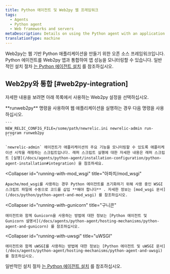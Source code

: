 ```yaml
---
title: Python 에이전트 및 Web2py 웹 프레임워크
tags:
  - Agents
  - Python agent
  - Web frameworks and servers
metaDescription: Details on using the Python agent with an application that uses the Web2py web framework.
translationType: machine
---
```


Web2py는 웹 기반 Python 애플리케이션을 만들기 위한 오픈 소스 프레임워크입니다. Python 에이전트를 Web2py 앱과 통합하여 앱 성능을 모니터링할 수 있습니다. 일반적인 설치 절차 [는 Python 에이전트 설치](/docs/agents/python-agent/installation-configuration/python-agent-installation) 를 참조하십시오.

## Web2py와 통합 [#web2py-integration]

자세한 내용을 보려면 아래 목록에서 사용하는 Web2py 설정을 선택하십시오.

<CollapserGroup>
  <Collapser
    id="running-with-runweb2py"
    title="web2py 명령 실행"
  >
    **runweb2py** 명령을 사용하여 웹 애플리케이션을 실행하는 경우 다음 명령을 사용하십시오.

    ```
    NEW_RELIC_CONFIG_FILE=/some/path/newrelic.ini newrelic-admin run-program runweb2py
    ```

    `newrelic-admin` 에이전트가 애플리케이션의 주요 기능을 모니터링할 수 있도록 애플리케이션 시작을 래핑하는 스크립트입니다. 래퍼 스크립트 실행에 대한 자세한 내용은 래퍼 스크립트 [실행](/docs/agents/python-agent/installation-configuration/python-agent-installation#integration) 을 참조하세요.
  </Collapser>

  <Collapser
    id="running-with-mod_wsgi"
    title="아파치/mod_wsgi"
  >
    Apache/mod_wsgi를 사용하는 경우 Python 에이전트를 초기화하기 위해 사용 중인 WSGI 스크립트 파일에 수동으로 코드를 삽입 **해야 합니다** . 자세한 정보는 [mod_wsgi 문서](/docs/python/python-agent-and-mod_wsgi) 를 참조하십시오.
  </Collapser>

  <Collapser
    id="running-with-gunicorn"
    title="구니콘"
  >
    에이전트와 함께 Gunicorn을 사용하는 방법에 대한 정보는 [Python 에이전트 및 Gunicorn 설명서](/docs/agents/python-agent/hosting-mechanisms/python-agent-and-gunicorn) 를 참조하십시오.
  </Collapser>

  <Collapser
    id="running-with-uwsgi"
    title="uWSGI"
  >
    에이전트와 함께 uWSGI를 사용하는 방법에 대한 정보는 [Python 에이전트 및 uWSGI 문서](/docs/agents/python-agent/hosting-mechanisms/python-agent-and-uwsgi) 를 참조하십시오.
  </Collapser>
</CollapserGroup>

일반적인 설치 절차 [는 Python 에이전트 설치](/docs/agents/python-agent/installation-configuration/python-agent-installation) 를 참조하십시오.